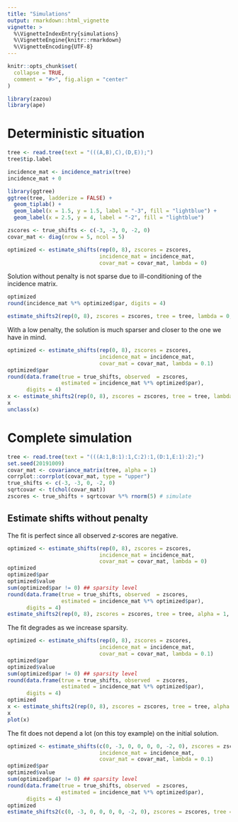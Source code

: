 ```yaml
---
title: "Simulations"
output: rmarkdown::html_vignette
vignette: >
  %\VignetteIndexEntry{simulations}
  %\VignetteEngine{knitr::rmarkdown}
  %\VignetteEncoding{UTF-8}
---
```


```r
knitr::opts_chunk$set(
  collapse = TRUE,
  comment = "#>", fig.align = "center"
)
```

```r
library(zazou)
library(ape)
```

# Deterministic situation

```r
tree <- read.tree(text = "(((A,B),C),(D,E));")
tree$tip.label
```

```r
incidence_mat <- incidence_matrix(tree)
incidence_mat + 0
```

```r
library(ggtree)
ggtree(tree, ladderize = FALSE) +
  geom_tiplab() +
  geom_label(x = 1.5, y = 1.5, label = "-3", fill = "lightblue") +
  geom_label(x = 2.5, y = 4, label = "-2", fill = "lightblue") 
```

```r
zscores <- true_shifts <- c(-3, -3, 0, -2, 0)
covar_mat <- diag(nrow = 5, ncol = 5)
```

```r
optimized <- estimate_shifts(rep(0, 8), zscores = zscores, 
                             incidence_mat = incidence_mat, 
                             covar_mat = covar_mat, lambda = 0)
```

Solution without penalty is not sparse due to ill-conditioning of the incidence matrix. 

```r
optimized
round(incidence_mat %*% optimized$par, digits = 4)
```

```r
estimate_shifts2(rep(0, 8), zscores = zscores, tree = tree, lambda = 0, covar_mat = covar_mat)
```


With a low penalty, the solution is much sparser and closer to the one we have in mind. 

```r
optimized <- estimate_shifts(rep(0, 8), zscores = zscores, 
                             incidence_mat = incidence_mat, 
                             covar_mat = covar_mat, lambda = 0.1)
optimized$par
round(data.frame(true = true_shifts, observed  = zscores,
                 estimated = incidence_mat %*% optimized$par), 
      digits = 4)
x <- estimate_shifts2(rep(0, 8), zscores = zscores, tree = tree, lambda = 0.1, covar_mat = covar_mat)
x
unclass(x)
```


# Complete simulation

```r
tree <- read.tree(text = "(((A:1,B:1):1,C:2):1,(D:1,E:1):2);")
set.seed(20191009)
covar_mat <- covariance_matrix(tree, alpha = 1)
corrplot::corrplot(covar_mat, type = "upper")
true_shifts <- c(-3, -3, 0, -2, 0)
sqrtcovar <- t(chol(covar_mat))
zscores <- true_shifts + sqrtcovar %*% rnorm(5) # simulate 
```

## Estimate shifts without penalty

The fit is perfect since all observed $z$-scores are negative. 

```r
optimized <- estimate_shifts(rep(0, 8), zscores = zscores, 
                             incidence_mat = incidence_mat, 
                             covar_mat = covar_mat, lambda = 0)
optimized
optimized$par
optimized$value
sum(optimized$par != 0) ## sparsity level
round(data.frame(true = true_shifts, observed  = zscores,
                 estimated = incidence_mat %*% optimized$par), 
      digits = 4)
estimate_shifts2(rep(0, 8), zscores = zscores, tree = tree, alpha = 1, lambda = 0)
```

The fit degrades as we increase sparsity. 

```r
optimized <- estimate_shifts(rep(0, 8), zscores = zscores, 
                             incidence_mat = incidence_mat, 
                             covar_mat = covar_mat, lambda = 0.1)
optimized$par
optimized$value
sum(optimized$par != 0) ## sparsity level
round(data.frame(true = true_shifts, observed  = zscores,
                 estimated = incidence_mat %*% optimized$par), 
      digits = 4)
optimized
x <- estimate_shifts2(rep(0, 8), zscores = zscores, tree = tree, alpha = 1, lambda = 0.1)
x
plot(x)
```

The fit does not depend a lot (on this toy example) on the initial solution. 

```r
optimized <- estimate_shifts(c(0, -3, 0, 0, 0, 0, -2, 0), zscores = zscores, 
                             incidence_mat = incidence_mat, 
                             covar_mat = covar_mat, lambda = 0.1)
optimized$par
optimized$value
sum(optimized$par != 0) ## sparsity level
round(data.frame(true = true_shifts, observed  = zscores,
                 estimated = incidence_mat %*% optimized$par), 
      digits = 4)
optimized
estimate_shifts2(c(0, -3, 0, 0, 0, 0, -2, 0), zscores = zscores, tree = tree, alpha = 1, lambda = 0.1)
```




